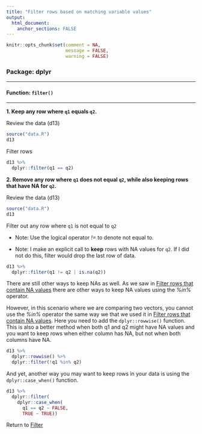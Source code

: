 ```yaml
---
title: "Filter rows based on matching variable values"
output: 
  html_document:
    anchor_sections: FALSE
---
```


```r
knitr::opts_chunk$set(comment = NA,
                      message = FALSE,
                      warning = FALSE)
```


### Package: dplyr

---

#### Function: `filter()`

---

**1\. Keep any row where `q1` equals `q2`.**

Review the data (d13)

```r

source("data.R")
d13

```

Filter rows

```r

d13 %>% 
  dplyr::filter(q1 == q2)

```


**2\. Remove any row where `q1` does not equal `q2`, while also keeping rows that have NA for `q2`.**

Review the data (d13)

```r

source("data.R")
d13

```

Filter out any row where `q1` is not equal to `q2`

* Note: Use the logical operator *!=* to denote not equal to.

* Note: I make an explicit call to **keep** rows with NA values for `q2`. If I did not do this, filter would drop the last row of data.

```r

d13 %>% 
  dplyr::filter(q1 != q2 | is.na(q2))

```


There are still other ways to keep NAs as well. As we saw in [Filter rows that contain NA values](https://cghlewis.github.io/data-wrangling-functions/filter-data/filter-rows-na.html) there are other ways to keep NA values using the *%in%* operator. 

However, in this scenario where we are comparing two vectors, you cannot use the *%in%* operator the same way we that we used it in [Filter rows that contain NA values](https://cghlewis.github.io/data-wrangling-functions/filter-data/filter-rows-na.html). Here you need to add the `dplyr::rowwise()` function. This is also a better method when both q1 and q2 might have NA values and you want to keep rows when either column has NA, but not when both columns have NA.


```r

d13 %>% 
  dplyr::rowwise() %>%
  dplyr::filter(!q1 %in% q2)

```


And yet, another way you may want to keep rows in your data is using the `dplyr::case_when()` function. 

```r

d13 %>%
  dplyr::filter(
    dplyr::case_when(
      q1 == q2 ~ FALSE,
      TRUE ~ TRUE))

```


Return to [Filter](https://github.com/Cghlewis/data-wrangling-functions/wiki/Filter)
